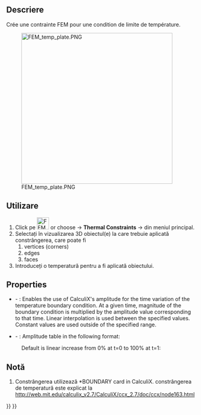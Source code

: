 <languages/>

<div lang="en" dir="ltr" class="mw-content-ltr">
{{Docnav
|[[FEM_ConstraintHeatflux|Constraint heatflux]]
|[[FEM_ConstraintBodyHeatSource|Constraint body heat source]]
|[[FEM_Workbench|FEM]]
|IconL=FEM_ConstraintHeatflux.svg
|IconR=FEM_ConstraintBodyHeatSource.svg
|IconC=Workbench_FEM.svg
}}
</div>

<div class="mw-translate-fuzzy">
{{GuiCommand|Name=FEM ConstraintTemperature|MenuLocation=Model → Thermal Constraints → Constraint temperature||Workbenches=[[FEM_Workbench|FEM]]|Shortcut=|SeeAlso=[[FEM_tutorial|FEM tutorial]]}}
</div>

<span id="Description"></span>
==Descriere==

<div class="mw-translate-fuzzy">
Crée une contrainte FEM pour une condition de limite de température.
</div>

[[Image:FEM_temp_plate.PNG|400px]]
<div lang="en" dir="ltr" class="mw-content-ltr">
{{Caption|2D plate subjected to temperature difference}}
</div>

<span id="Usage"></span>
<div class="mw-translate-fuzzy">
==Utilizare==
</div>

<div class="mw-translate-fuzzy">
#Click pe [[Image:FEM ConstraintTemperature.png|32px]] or choose {{KEY|Model}} → '''Thermal Constraints'''  →  {{KEY|[[Image:FEM ConstraintTemperature.png|32px]] Constraint temperature}}   din meniul principal.
#Selectați în vizualizarea 3D obiectul(e) la care trebuie aplicată constrângerea, care poate fi
## vertices (corners)
## edges
## faces
#Introduceți o temperatură pentru a fi aplicată obiectului.
</div>

<div lang="en" dir="ltr" class="mw-content-ltr">
==Properties==
</div>

<div lang="en" dir="ltr" class="mw-content-ltr">
* {{PropertyData|Enable Amplitude}} - {{Version|1.1}}: Enables the use of CalculiX's amplitude for the time variation of the temperature boundary condition. At a given time, magnitude of the boundary condition is multiplied by the amplitude value corresponding to that time. Linear interpolation is used between the specified values. Constant values are used outside of the specified range.
* {{PropertyData|Amplitude Values}} - {{Version|1.1}}: Amplitude table in the following format:
</div>

: {{Code|lang=text|code=
time_1, amplitude_value_1
...
}}

<div lang="en" dir="ltr" class="mw-content-ltr">
: Default is linear increase from 0% at t=0 to 100% at t=1:
</div>

: {{Code|lang=text|code=
0, 0
1, 1
}}

<span id="Notes"></span>
==Notă==

<div class="mw-translate-fuzzy">
#Constrângerea utilizează *BOUNDARY card in CalculiX. constrângerea de temperatură este explicat la http://web.mit.edu/calculix_v2.7/CalculiX/ccx_2.7/doc/ccx/node163.html
</div>


<div lang="en" dir="ltr" class="mw-content-ltr">
{{Docnav
|[[FEM_ConstraintHeatflux|Constraint heatflux]]
|[[FEM_ConstraintBodyHeatSource|Constraint body heat source]]
|[[FEM_Workbench|FEM]]
|IconL=FEM_ConstraintHeatflux.svg
|IconR=FEM_ConstraintBodyHeatSource.svg
|IconC=Workbench_FEM.svg
}}
</div>

{{FEM Tools navi{{#translation:}}}}
{{Userdocnavi{{#translation:}}}}
